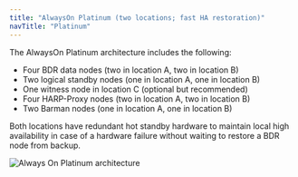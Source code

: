 ```yaml
---
title: "AlwaysOn Platinum (two locations; fast HA restoration)"
navTitle: "Platinum"
---
```


The AlwaysOn Platinum architecture includes the following:

-  Four BDR data nodes (two in location A, two in location B)
-  Two logical standby nodes (one in location A, one in location B)
-  One witness node in location C (optional but recommended)
-  Four HARP-Proxy nodes (two in location A, two in location B)
-  Two Barman nodes (one in location A, one in location B)

Both locations have redundant hot standby hardware to maintain local high availability in case of a hardware failure without waiting to restore a BDR node from backup.

![Always On Platinum architecture](../images/platinum.png)
